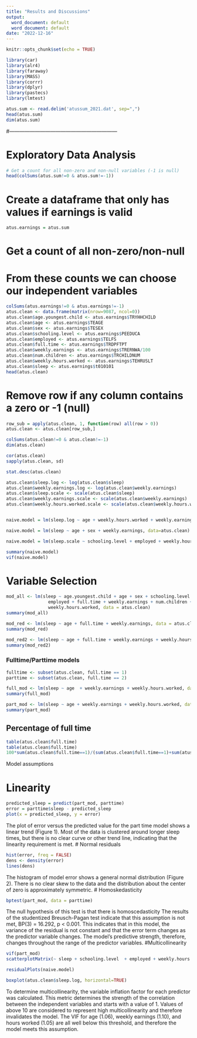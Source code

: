 ```yaml
---
title: "Results and Discussions"
output:
  word_document: default
  word document: default
date: "2022-12-16"
---
```


```r
knitr::opts_chunk$set(echo = TRUE)
```

```r
library(car)
library(alr4)
library(faraway)
library(MASS)
library(corrr)
library(dplyr)
library(pastecs)
library(lmtest)

atus.sum <- read.delim('atussum_2021.dat', sep=",")
head(atus.sum)
dim(atus.sum)
```
#---------------------------------------------------------------

# Exploratory Data Analysis

```R
# Get a count for all non-zero and non-null variables (-1 is null)
head(colSums(atus.sum!=0 & atus.sum!=-1))

```
# Create a dataframe that only has values if earnings is valid
```r
atus.earnings = atus.sum
```

# Get a count of all non-zero/non-null
# From these counts we can choose our independent variables
```r
colSums(atus.earnings!=0 & atus.earnings!=-1)
atus.clean <- data.frame(matrix(nrow=9087, ncol=0))
atus.clean$age.youngest.child <- atus.earnings$TRYHHCHILD
atus.clean$age <- atus.earnings$TEAGE
atus.clean$sex <- atus.earnings$TESEX
atus.clean$schooling.level <- atus.earnings$PEEDUCA
atus.clean$employed <- atus.earnings$TELFS
atus.clean$full.time <- atus.earnings$TRDPFTPT
atus.clean$weekly.earnings <- atus.earnings$TRERNWA/100
atus.clean$num.children <- atus.earnings$TRCHILDNUM
atus.clean$weekly.hours.worked <- atus.earnings$TEHRUSLT
atus.clean$sleep <- atus.earnings$t010101
head(atus.clean)
```
# Remove row if any column contains a zero or -1 (null)
```r
row_sub = apply(atus.clean, 1, function(row) all(row > 0))
atus.clean <- atus.clean[row_sub,]

colSums(atus.clean!=0 & atus.clean!=-1)
dim(atus.clean)

cor(atus.clean)
sapply(atus.clean, sd)

stat.desc(atus.clean)
```

```r
atus.clean$sleep.log <- log(atus.clean$sleep)
atus.clean$weekly.earnings.log <- log(atus.clean$weekly.earnings)
atus.clean$sleep.scale <- scale(atus.clean$sleep)
atus.clean$weekly.earnings.scale <- scale(atus.clean$weekly.earnings)
atus.clean$weekly.hours.worked.scale <- scale(atus.clean$weekly.hours.worked)


naive.model = lm(sleep.log ~ age + weekly.hours.worked + weekly.earnings, data=atus.clean)

naive.model = lm(sleep ~ age + sex + weekly.earnings, data=atus.clean)

naive.model = lm(sleep.scale ~ schooling.level + employed + weekly.hours.worked.scale + weekly.earnings.scale, data=atus.clean)

summary(naive.model)
vif(naive.model)
```

# Variable Selection
```r
mod_all <- lm(sleep ~ age.youngest.child + age + sex + schooling.level + 
                employed + full.time + weekly.earnings + num.children + 
                weekly.hours.worked, data = atus.clean)
summary(mod_all)

mod_red <- lm(sleep ~ age + full.time + weekly.earnings, data = atus.clean)
summary(mod_red)

mod_red2 <- lm(sleep ~ age + full.time + weekly.earnings + weekly.hours.worked, data = atus.clean)
summary(mod_red2)
```

### Fulltime/Parttime models
```r
fulltime <- subset(atus.clean, full.time == 1)
parttime <- subset(atus.clean, full.time == 2)

full_mod <- lm(sleep ~ age  + weekly.earnings + weekly.hours.worked, data = fulltime)
summary(full_mod)

part_mod <- lm(sleep ~ age + weekly.earnings + weekly.hours.worked, data = parttime)
summary(part_mod)
```
## Percentage of full time 
```r
table(atus.clean$full.time)
table(atus.clean$full.time)
100*sum(atus.clean$full.time==1)/(sum(atus.clean$full.time==1)+sum(atus.clean$full.time==2))
```
########## Model assumptions

# Linearity

```r
predicted_sleep = predict(part_mod, parttime)
error = parttime$sleep - predicted_sleep
plot(x = predicted_sleep, y = error)
```
The plot of error versus the predicted value for the part time model shows a linear trend (Figure 1). Most of the data is clustered around longer sleep times, but there is no clear curve or other trend line, indicating that the linearity requirement is met. 
# Normal residuals
```r
hist(error, freq = FALSE)
dens <- density(error)
lines(dens)
```
The histogram of model error shows a general normal distribution (Figure 2). There is no clear skew to the data and the distribution about the center of zero is approximately symmetric. 
# Homoskedasticity
```r
bptest(part_mod, data = parttime)
```
The null hypothesis of this test is that there is homoscedasticity The results of the studentized Breusch-Pagan test indicate that this assumption is not met, BP(3) = 16.292, p < 0.001. This indicates that in this model, the variance of the residual is not constant and that the error term changes as the predictor variable changes. The model’s predictive strength, therefore, changes throughout the range of the predictor variables. 
#Multicollinearity
```r
vif(part_mod)
scatterplotMatrix(~ sleep + schooling.level  + employed + weekly.hours.worked.scale + weekly.earnings.log, data=atus.clean)

residualPlots(naive.model)

boxplot(atus.clean$sleep.log, horizontal=TRUE)
```

To determine multicollinearity, the variable inflation factor for each predictor was calculated. This metric determines the strength of the correlation between the independent variables and starts with a value of 1. Values of above 10 are considered to represent high multicollinearity and therefore invalidates the model. The VIF for age (1.06), weekly earnings (1.10), and hours worked (1.05) are all well below this threshold, and therefore the model meets this assumption. 


